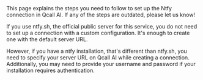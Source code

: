 
<Info>
    This page explains the steps you need to follow to set up the Ntfy
    connection in Qcall AI. If any of the steps are outdated, please let us know!
</Info>

If you use ntfy.sh, the official public server for this service, you do not need to set up a connection with a custom configuration. It's enough to create one with the default server URL.

However, if you have a ntfy installation, that's different than ntfy.sh, you need to specify your server URL on Qcall AI while creating a connection. Additionally, you may need to provide your username and password if your installation requires authentication.
